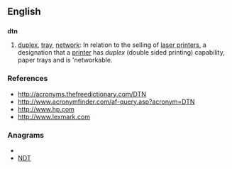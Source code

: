 ==English==

==={{initialism}}===
'''dtn''' 

# [[duplex]], [[tray]], [[network]]: In relation to the selling of [[laser printers]], a designation that a [[printer]] has ''duplex'' (double sided printing) capability, paper trays and is 'networkable.

===References===
* http://acronyms.thefreedictionary.com/DTN
* http://www.acronymfinder.com/af-query.asp?acronym=DTN
* http://www.hp.com
* http://www.lexmark.com

===Anagrams===
* {{alphagram|dnt}}
* [[NDT#English|NDT]]